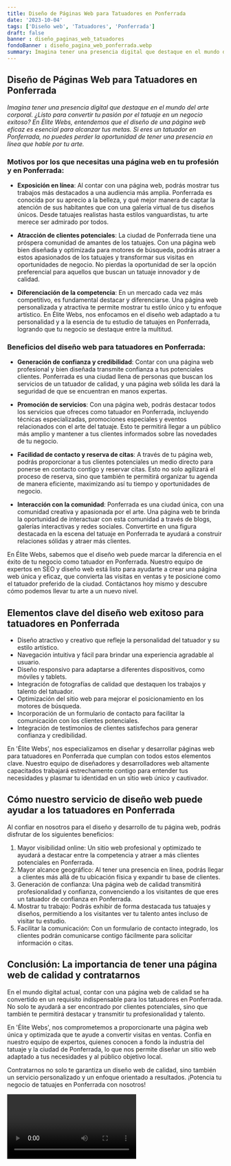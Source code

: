 ```yaml
---
title: Diseño de Páginas Web para Tatuadores en Ponferrada
date: '2023-10-04'
tags: ['Diseño web', 'Tatuadores', 'Ponferrada']
draft: false
banner : diseño_paginas_web_tatuadores
fondoBanner : diseño_pagina_web_ponferrada.webp
summary: Imagina tener una presencia digital que destaque en el mundo del arte corporal. ¿Listo para convertir tu pasión por el tatuaje en un negocio exitoso? En Élite Webs, entendemos que el diseño de una página web eficaz es esencial para alcanzar tus metas. Si eres un tatuador en Ponferrada, no puedes perder la oportunidad de tener una presencia en línea que hable por tu arte.
---
```


## Diseño de Páginas Web para Tatuadores en Ponferrada

*Imagina tener una presencia digital que destaque en el mundo del arte corporal. ¿Listo para convertir tu pasión por el tatuaje en un negocio exitoso? En Élite Webs, entendemos que el diseño de una página web eficaz es esencial para alcanzar tus metas. Si eres un tatuador en Ponferrada, no puedes perder la oportunidad de tener una presencia en línea que hable por tu arte.*

### Motivos por los que necesitas una página web en tu profesión y en Ponferrada:

- **Exposición en línea**: Al contar con una página web, podrás mostrar tus trabajos más destacados a una audiencia más amplia. Ponferrada es conocida por su aprecio a la belleza, y qué mejor manera de captar la atención de sus habitantes que con una galería virtual de tus diseños únicos. Desde tatuajes realistas hasta estilos vanguardistas, tu arte merece ser admirado por todos.

- **Atracción de clientes potenciales**: La ciudad de Ponferrada tiene una próspera comunidad de amantes de los tatuajes. Con una página web bien diseñada y optimizada para motores de búsqueda, podrás atraer a estos apasionados de los tatuajes y transformar sus visitas en oportunidades de negocio. No pierdas la oportunidad de ser la opción preferencial para aquellos que buscan un tatuaje innovador y de calidad.

- **Diferenciación de la competencia**: En un mercado cada vez más competitivo, es fundamental destacar y diferenciarse. Una página web personalizada y atractiva te permite mostrar tu estilo único y tu enfoque artístico. En Élite Webs, nos enfocamos en el diseño web adaptado a tu personalidad y a la esencia de tu estudio de tatuajes en Ponferrada, logrando que tu negocio se destaque entre la multitud.

### Beneficios del diseño web para tatuadores en Ponferrada:

- **Generación de confianza y credibilidad**: Contar con una página web profesional y bien diseñada transmite confianza a tus potenciales clientes. Ponferrada es una ciudad llena de personas que buscan los servicios de un tatuador de calidad, y una página web sólida les dará la seguridad de que se encuentran en manos expertas.

- **Promoción de servicios**: Con una página web, podrás destacar todos los servicios que ofreces como tatuador en Ponferrada, incluyendo técnicas especializadas, promociones especiales y eventos relacionados con el arte del tatuaje. Esto te permitirá llegar a un público más amplio y mantener a tus clientes informados sobre las novedades de tu negocio.

- **Facilidad de contacto y reserva de citas**: A través de tu página web, podrás proporcionar a tus clientes potenciales un medio directo para ponerse en contacto contigo y reservar citas. Esto no solo agilizará el proceso de reserva, sino que también te permitirá organizar tu agenda de manera eficiente, maximizando así tu tiempo y oportunidades de negocio.

- **Interacción con la comunidad**: Ponferrada es una ciudad única, con una comunidad creativa y apasionada por el arte. Una página web te brinda la oportunidad de interactuar con esta comunidad a través de blogs, galerías interactivas y redes sociales. Convertirte en una figura destacada en la escena del tatuaje en Ponferrada te ayudará a construir relaciones sólidas y atraer más clientes.

En Élite Webs, sabemos que el diseño web puede marcar la diferencia en el éxito de tu negocio como tatuador en Ponferrada. Nuestro equipo de expertos en SEO y diseño web está listo para ayudarte a crear una página web única y eficaz, que convierta las visitas en ventas y te posicione como el tatuador preferido de la ciudad. Contáctanos hoy mismo y descubre cómo podemos llevar tu arte a un nuevo nivel.

<GifSeo />

<Cta />

## Elementos clave del diseño web exitoso para tatuadores en Ponferrada

- Diseño atractivo y creativo que refleje la personalidad del tatuador y su estilo artístico.
- Navegación intuitiva y fácil para brindar una experiencia agradable al usuario.
- Diseño responsivo para adaptarse a diferentes dispositivos, como móviles y tablets.
- Integración de fotografías de calidad que destaquen los trabajos y talento del tatuador.
- Optimización del sitio web para mejorar el posicionamiento en los motores de búsqueda.
- Incorporación de un formulario de contacto para facilitar la comunicación con los clientes potenciales.
- Integración de testimonios de clientes satisfechos para generar confianza y credibilidad.

En 'Élite Webs', nos especializamos en diseñar y desarrollar páginas web para tatuadores en Ponferrada que cumplan con todos estos elementos clave. Nuestro equipo de diseñadores y desarrolladores web altamente capacitados trabajará estrechamente contigo para entender tus necesidades y plasmar tu identidad en un sitio web único y cautivador.

## Cómo nuestro servicio de diseño web puede ayudar a los tatuadores en Ponferrada

Al confiar en nosotros para el diseño y desarrollo de tu página web, podrás disfrutar de los siguientes beneficios:

1. Mayor visibilidad online: Un sitio web profesional y optimizado te ayudará a destacar entre la competencia y atraer a más clientes potenciales en Ponferrada.
2. Mayor alcance geográfico: Al tener una presencia en línea, podrás llegar a clientes más allá de tu ubicación física y expandir tu base de clientes.
3. Generación de confianza: Una página web de calidad transmitirá profesionalidad y confianza, convenciendo a los visitantes de que eres un tatuador de confianza en Ponferrada.
4. Mostrar tu trabajo: Podrás exhibir de forma destacada tus tatuajes y diseños, permitiendo a los visitantes ver tu talento antes incluso de visitar tu estudio.
5. Facilitar la comunicación: Con un formulario de contacto integrado, los clientes podrán comunicarse contigo fácilmente para solicitar información o citas.

## Conclusión: La importancia de tener una página web de calidad y contratarnos

En el mundo digital actual, contar con una página web de calidad se ha convertido en un requisito indispensable para los tatuadores en Ponferrada. No solo te ayudará a ser encontrado por clientes potenciales, sino que también te permitirá destacar y transmitir tu profesionalidad y talento.

En 'Élite Webs', nos comprometemos a proporcionarte una página web única y optimizada que te ayude a convertir visitas en ventas. Confía en nuestro equipo de expertos, quienes conocen a fondo la industria del tatuaje y la ciudad de Ponferrada, lo que nos permite diseñar un sitio web adaptado a tus necesidades y al público objetivo local.

Contratarnos no solo te garantiza un diseño web de calidad, sino también un servicio personalizado y un enfoque orientado a resultados. ¡Potencia tu negocio de tatuajes en Ponferrada con nosotros!

<Video />

<CtaBot job='Tatuadores' city='Ponferrada'/>

<Gmaps query='Ponferrada+españa+maps' />